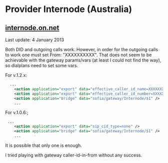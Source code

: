 
# Provider Internode (Australia) 

 

## [internode.on.net](http://internode.on.net)

Last update: 4 January 2013

Both DID and outgoing calls work. However, in order for the outgoing calls to work one must set From: "XXXXXXXXXX". That does not seem to be achievable with the gateway params/vars (at least I could not find the way), so dialplans need to set some vars.

  
For v.1.2.x:

```xml
  ...
    <action application="export" data="effective_caller_id_name=XXXXXXXXXX" />
    <action application="export" data="effective_caller_id_number=XXXXXXXXXX" />
    <action application="bridge" data="sofia/gateway/Internode/$1" />
    ...
```

For v.1.0.6:;

```xml
 ...
    <action application="export" data="sip_cid_type=none" />
    <action application="bridge" data="sofia/gateway/Internode/$1" />
    ...
```

It is possible that only one is enough.

I tried playing with gateway caller-id-in-from without any success.


